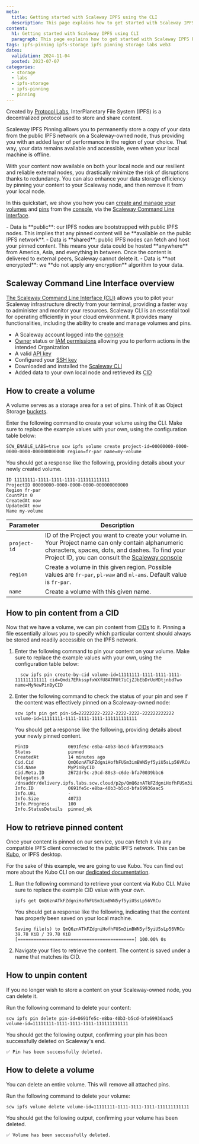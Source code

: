 ```yaml
---
meta:
  title: Getting started with Scaleway IPFS using the CLI
  description: This page explains how to get started with Scaleway IPFS Pinning using the CLI
content:
  h1: Getting started with Scaleway IPFS using CLI
  paragraph: This page explains how to get started with Scaleway IPFS Pinning using the CLI
tags: ipfs-pinning ipfs-storage ipfs pinning storage labs web3
dates:
  validation: 2024-11-04
  posted: 2023-07-07
categories:
  - storage
  - labs
  - ipfs-storage
  - ipfs-pinning
  - pinning
---
```


Created by [Protocol Labs](https://protocol.ai/), InterPlanetary File System (IPFS) is a decentralized protocol used to store and share content.

Scaleway IPFS Pinning allows you to permanently store a copy of your data from the public IPFS network on a Scaleway-owned node, thus providing you with an added layer of performance in the region of your choice. That way, your data remains available and accessible, even when your local machine is offline.

With your content now available on both your local node and our resilient and reliable external nodes, you drastically minimize the risk of disruptions thanks to redundancy. You can also enhance your data storage efficiency by pinning your content to your Scaleway node, and then remove it from your local node.

In this quickstart, we show you how you can [create and manage your volumes](/labs/ipfs-pinning/api-cli/volumes-operations/) and [pins](/labs/ipfs-pinning/api-cli/pin-operations/) from the [console](https://console.scaleway.com/login), via the [Scaleway Command Line Interface](https://github.com/scaleway/scaleway-cli).

<Message type="important">
  - Data is **public**: our IPFS nodes are bootstrapped with public IPFS nodes. This implies that any pinned content will be **available on the public IPFS network**.
  - Data is **shared**: public IPFS nodes can fetch and host your pinned content. This means your data could be hosted **anywhere** from America, Asia, and everything in between. Once the content is delivered to external peers, Scaleway cannot delete it.
  - Data is **not encrypted**: we **do not apply any encryption** algorithm to your data.
</Message>

## Scaleway Command Line Interface overview

[The Scaleway Command Line Interface (CLI)](https://github.com/scaleway/scaleway-cli) allows you to pilot your Scaleway infrastructure directly from your terminal, providing a faster way to administer and monitor your resources. Scaleway CLI is an essential tool for operating efficiently in your cloud environment. It provides many functionalities, including the ability to create and manage volumes and pins.

<Macro id="requirements" />

- A Scaleway account logged into the [console](https://console.scaleway.com)
- [Owner](/identity-and-access-management/iam/concepts/#owner) status or [IAM permissions](/identity-and-access-management/iam/concepts/#permission) allowing you to perform actions in the intended Organization
- A valid [API key](/identity-and-access-management/iam/how-to/create-api-keys/)
- Configured your [SSH key](/identity-and-access-management/organizations-and-projects/how-to/create-ssh-key/)
- Downloaded and installed the [Scaleway CLI](https://github.com/scaleway/scaleway-cli#scaleway-cli-v2)
- Added data to your own local node and retrieved its [CID](/labs/ipfs-pinning/concepts/#content-identifier-cid)

## How to create a volume

A volume serves as a storage area for a set of pins. Think of it as Object Storage [buckets](/storage/object/concepts/#bucket).

Enter the following command to create your volume using the CLI. Make sure to replace the example values with your own, using the configuration table below:

```
SCW_ENABLE_LABS=true scw ipfs volume create project-id=00000000-0000-0000-0000-000000000000 region=fr-par name=my-volume
```

You should get a response like the following, providing details about your newly created volume.

```
ID 11111111-1111-1111-1111-111111111111
ProjectID 00000000-0000-0000-0000-000000000000
Region fr-par
CountPin 0
CreatedAt now
UpdatedAt now
Name my-volume
```

| Parameter    | Description                                                                                                                                                                                                                               |
|--------------|-------------------------------------------------------------------------------------------------------------------------------------------------------------------------------------------------------------------------------------------|
| `project-id` | ID of the Project you want to create your volume in. Your Project name can only contain alphanumeric characters, spaces, dots, and dashes. To find your Project ID, you can consult the [Scaleway console](https://console.scaleway.com/) |
| `region`     | Create a volume in this given region. Possible values are `fr-par`, `pl-waw` and `nl-ams`. Default value is `fr-par`.                                                                                                                     |
| `name`       | Create a volume with this given name.                                                                                                                                                                                                     |

## How to pin content from a CID

Now that we have a volume, we can pin content from [CIDs](/labs/ipfs-pinning/concepts/#content-identifier-(cid)) to it. Pinning a file essentially allows you to specify which particular content should always be stored and readily accessible on the IPFS network.

1. Enter the following command to pin your content on your volume. Make sure to replace the example values with your own, using the configuration table below:
    ```
      scw ipfs pin create-by-cid volume-id=11111111-1111-1111-1111-111111111111 cid=Qmdi7ERksspfxWXfU8ATRUt7iCjZJbEbDrUoMDtjnbdTwo name=MyNewPinByCID
    ```

2. Enter the following command to check the status of your pin and see if the content was effectively pinned on a Scaleway-owned node:

    ```
    scw ipfs pin get pin-id=22222222-2222-2222-2222-222222222222 volume-id=11111111-1111-1111-1111-111111111111
    ```
    You should get a response like the following, providing details about your newly pinned content.
    ```
    PinID               0691fe5c-e8ba-40b3-b5cd-bfa69936aac5
    Status              pinned
    CreatedAt           14 minutes ago
    Cid.Cid             QmQ6znATkFZdgniHofhFUSm3imBWN5yf5yiU5sLp56VRCu
    Cid.Name            MyPinByCID
    Cid.Meta.ID         2672dr5c-z9cd-80s3-c6de-bfa70039bbc6
    Delegates.0         /dnsaddr/delivery.ipfs.labs.scw.cloud/p2p/QmQ6znATkFZdgniHofhFUSm3imBWN5yf5yiU5sLp56VRCu
    Info.ID             0691fe5c-e8ba-40b3-b5cd-bfa69936aac5
    Info.URL            -
    Info.Size           40733
    Info.Progress       100
    Info.StatusDetails  pinned_ok
    ```

## How to retrieve pinned content

Once your content is pinned on our service, you can fetch it via any compatible IPFS client connected to the public IPFS network. This can be [Kubo](https://docs.ipfs.tech/install/command-line/), or IPFS desktop.

For the sake of this example, we are going to use Kubo. You can find out more about the Kubo CLI on our [dedicated documentation](/labs/ipfs-pinning/api-cli/ipfs-cli/).

1. Run the following command to retrieve your content via Kubo CLI. Make sure to replace the example CID value with your own.
    ```
    ipfs get QmQ6znATkFZdgniHofhFUSm3imBWN5yf5yiU5sLp56VRCu
    ```
    You should get a response like the following, indicating that the content has properly been saved on your local machine.
    ```
    Saving file(s) to QmQ6znATkFZdgniHofhFUSm3imBWN5yf5yiU5sLp56VRCu
    39.78 KiB / 39.78 KiB [============================================] 100.00% 0s
    ```
2. Navigate your files to retrieve the content. The content is saved under a name that matches its CID.

## How to unpin content

If you no longer wish to store a content on your Scaleway-owned node, you can delete it.

Run the following command to delete your content:

```
scw ipfs pin delete pin-id=0691fe5c-e8ba-40b3-b5cd-bfa69936aac5 volume-id=11111111-1111-1111-1111-111111111111
```

You should get the following output, confirming your pin has been successfully deleted on Scaleway's end.

```
✅ Pin has been successfully deleted.
```

## How to delete a volume

You can delete an entire volume. This will remove all attached pins.

Run the following command to delete your volume:

```
scw ipfs volume delete volume-id=11111111-1111-1111-1111-111111111111
```

You should get the following output, confirming your volume has been deleted.

```
✅ Volume has been successfully deleted.
```